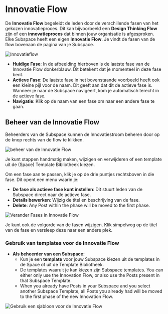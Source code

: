# Innovatie Flow

De **Innovatie Flow** begeleidt de leden door de verschillende fasen van het gekozen innovatieproces. Dit kan bijvoorbeeld een **Design Thinking Flow** zijn of een **innovatieproces** dat binnen jouw organisatie is afgesproken. Elke Subspace heeft een eigen **Innovatie Flow**. Je vindt de fasen van de flow bovenaan de pagina van je Subspace.

![Innovatieflow](/innovation-flow.png)

- **Huidige Fase**: In de afbeelding hierboven is de laatste fase van de Innovatie Flow donkerblauw. Dit betekent dat je momenteel in deze fase bent.
- **Actieve Fase**: De laatste fase in het bovenstaande voorbeeld heeft ook een kleine pijl voor de naam. Dit geeft aan dat dit de actieve fase is. Wanneer je naar de Subspace navigeert, kom je automatisch terecht in de actieve fase.
- **Navigatie**: Klik op de naam van een fase om naar een andere fase te gaan.

## Beheer van de Innovatie Flow

Beheerders van de Subspace kunnen de Innovatiestroom beheren door op de knop rechts van de flow te klikken.

![beheer van de Innovatie Flow](/manage-flow.png)

Je kunt stappen handmatig maken, wijzigen en verwijderen of een template uit de (Space) Template Bibliotheek kiezen.

Om een fase aan te passen, klik je op de drie puntjes rechtsboven in die fase. Dit opent een menu waarin je:

- **De fase als actieve fase kunt instellen**: Dit stuurt leden van de Subspace direct naar de actieve fase.
- **Details bewerken**: Wijzig de titel en beschrijving van de fase.
- **Delete**: Any Post within the phase will be moved to the first phase.

![Verander Fases in Innovatie Flow](/change-phases.png)

Je kunt ook de volgorde van de fasen wijzigen. Klik simpelweg op de titel van de fase en versleep deze naar een andere plek.

### Gebruik van templates voor de Innovatie Flow

- **Als beheerder van een Subspace:**
  - Kun je een **template** voor jouw Subspace kiezen uit de templates in de Space of uit de Template Bibliotheek.
  - De templates waaruit je kan kiezen zijn Subspace templates. You can either only use the Innovation Flow, or also use the Posts present in that Subspace Template.
  - When you already have Posts in your Subspace and you select another Subspace Template, all Posts you already had will be moved to the first phase of the new Innovation Flow.

![Gebruik een sjabloon voor de Innovatie Flow](/choose-template-innovation-flow.png)
